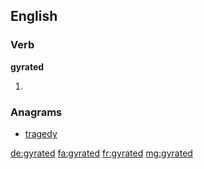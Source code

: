 ==English==

===Verb===
'''gyrated'''

# {{en-past of|gyrate}}

===Anagrams===
* [[tragedy#English|tragedy]]

[[de:gyrated]]
[[fa:gyrated]]
[[fr:gyrated]]
[[mg:gyrated]]